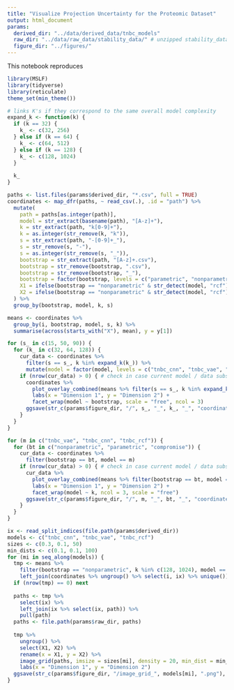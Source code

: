```yaml
---
title: "Visualize Projection Uncertainty for the Proteomic Dataset"
output: html_document
params:
  derived_dir: "../data/derived_data/tnbc_models"
  raw_dir: "../data/raw_data/stability_data/" # unzipped stability_data_tnbc.tar.gz
  figure_dir: "../figures/"
---
```


This notebook reproduces

```r
library(MSLF)
library(tidyverse)
library(reticulate)
theme_set(min_theme())

# links K's if they correspond to the same overall model complexity
expand_k <- function(k) {
  if (k == 32) {
    k_ <- c(32, 256)
  } else if (k == 64) {
    k_ <- c(64, 512)
  } else if (k == 128) {
    k_ <- c(128, 1024)
  }
  
  k_
}
```

```r
paths <- list.files(params$derived_dir, "*.csv", full = TRUE)
coordinates <- map_dfr(paths, ~ read_csv(.), .id = "path") %>%
  mutate(
    path = paths[as.integer(path)],
    model = str_extract(basename(path), "[A-z]+"),
    k = str_extract(path, "k[0-9]+"),
    k = as.integer(str_remove(k, "k")),
    s = str_extract(path, "-[0-9]+_"),
    s = str_remove(s, "-"),
    s = as.integer(str_remove(s, "_")),
    bootstrap = str_extract(path, "[A-z]+.csv"),
    bootstrap = str_remove(bootstrap, ".csv"),
    bootstrap = str_remove(bootstrap, "_"),
    bootstrap = factor(bootstrap, levels = c("parametric", "nonparametric", "compromise")),
    X1 = ifelse(bootstrap == "nonparametric" & str_detect(model, "rcf"), X1 + runif(n(), -0.01, 0.01), X1),
    X2 = ifelse(bootstrap == "nonparametric" & str_detect(model, "rcf"), X2 + runif(n(), -0.01, 0.01), X2),
  ) %>%
  group_by(bootstrap, model, k, s)

means <- coordinates %>%
  group_by(i, bootstrap, model, s, k) %>%
  summarise(across(starts_with("X"), mean), y = y[1])
```

```r
for (s_ in c(15, 50, 90)) {
  for (k_ in c(32, 64, 128)) {
    cur_data <- coordinates %>%
      filter(s == s_, k %in% expand_k(k_)) %>%
      mutate(model = factor(model, levels = c("tnbc_cnn", "tnbc_vae", "tnbc_rcf")))
    if (nrow(cur_data) > 0) { # check in case current model / data subset is not yet run
      coordinates %>%
        plot_overlay_combined(means %>% filter(s == s_, k %in% expand_k(k_))) +
        labs(x = "Dimension 1", y = "Dimension 2") +
        facet_wrap(model ~ bootstrap, scale = "free", ncol = 3)
      ggsave(str_c(params$figure_dir, "/", s_, "_", k_, "_", "coordinates.png"), dpi = 600, height = 6, width = 4)
    }
  }
}

for (m in c("tnbc_vae", "tnbc_cnn", "tnbc_rcf")) {
  for (bt in c("nonparametric", "parametric", "compromise")) {
    cur_data <- coordinates %>%
      filter(bootstrap == bt, model == m)
    if (nrow(cur_data) > 0) { # check in case current model / data subset is not yet run
      cur_data %>%
        plot_overlay_combined(means %>% filter(bootstrap == bt, model == m)) +
        labs(x = "Dimension 1", y = "Dimension 2") +
        facet_wrap(model ~ k, ncol = 3, scale = "free")
      ggsave(str_c(params$figure_dir, "/", m, "_", bt, "_", "coordinates.png"), dpi = 600, height = 6, width = 4)
    }
  }
}
```

```r
ix <- read_split_indices(file.path(params$derived_dir))
models <- c("tnbc_cnn", "tnbc_vae", "tnbc_rcf")
sizes <- c(0.3, 0.1, 50)
min_dists <- c(0.1, 0.1, 100)
for (mi in seq_along(models)) {
  tmp <- means %>%
    filter(bootstrap == "nonparametric", k %in% c(128, 1024), model == models[mi]) %>%
    left_join(coordinates %>% ungroup() %>% select(i, ix) %>% unique())
  if (nrow(tmp) == 0) next
  
  paths <- tmp %>%
    select(ix) %>%
    left_join(ix %>% select(ix, path)) %>%
    pull(path)
  paths <- file.path(params$raw_dir, paths)
  
  tmp %>%
    ungroup() %>%
    select(X1, X2) %>%
    rename(x = X1, y = X2) %>%
    image_grid(paths, imsize = sizes[mi], density = 20, min_dist = min_dists[mi]) +
    labs(x = "Dimension 1", y = "Dimension 2")
  ggsave(str_c(params$figure_dir, "/image_grid_", models[mi], ".png"), dpi = 150, width = 12, height = 9)
}

```


